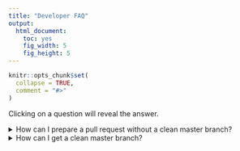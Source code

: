 ```yaml
---
title: "Developer FAQ"
output:
  html_document:
    toc: yes
    fig_width: 5
    fig_height: 5
---
```


```r
knitr::opts_chunk$set(
  collapse = TRUE,
  comment = "#>"
)
```

Clicking on a question will reveal the answer.

<details>
<summary>How can I prepare a pull request without a clean master branch?</summary>
If you want to contribute some of your code to the official mizer code at
https://github.com/sizespectrum/mizer you need to first create a branch in your
repository that differs from the master branch of sizespectrum/mizer only by
the code that you want to contribute, not by any other changes that you may
have made in your fork. This answer explains how.

We assume that you have not followed the recommendation of keeping your
master branch identical with that at sizespectrum/master, because if you had 
you could simply follow the procedure described in the
"[Working with git and GitHub](working_with_git.html)" tutorial. Given that
your master branch differs from that at sizespectrum/mizer, you need to create a
new branch not from your master branch but directly from that at 
sizespectrum/master. Follow the following steps:

1. Go to the "Terminal" tab in RStudio. This should be the tab next to the
"Console" tab. If it is not there and you don't know why not, then you are 
possibly running an old version of RStudio and you will want to update to
a newer version, which is easy from the Help menu under "Check for Updates".

2. Make sure you have set the upstream repository correctly. You can check this
with the command in the terminal
```
git remote -v
```
If that does not list sizespectrum/mizer as the upstream repository for both
fetch and push, then you should execute the command
```
git remote add upstream https://github.com/sizespectrum/mizer.git
```

3. Choose a name for your branch. It should be something that indicates the
feature you want to implement with the pull request. Then issue the commands
```
git fetch upstream
git checkout -b name_of_your_branch upstream/master
git push --set-upstream origin name_of_your_branch
```
where you should replace both `name_of_your_branch` with the actual name that you  
have chosen for you branch.

You now have a new branch that is identical to sizespectrum/master. You can now
commit the relevant new code to this branch and create a pull request, as
described in the "[Working with git and GitHub](working_with_git.html)" tutorial
</details>



<details>
<summary>How can I get a clean master branch?</summary>
The recommended way of working in your fork of the mizer project is to keep the
master branch of your repository always in sync with the master branch at
https://github.com/sizespectrum/mizer, and to create a feature branch for any of
your code changes, as is explained in the 
"[Creating a branch](working_with_git.html#creating-a-branch)" 
section of the "Working with
git and GitHub" tutorial. Note however that having a clean master branch is not
a prerequisite to making pull requests, see the answer to
"[How can I prepare a pull request without a clean master branch?](#how-can-i-prepare-a-pull-request-without-a-clean-master-branch)" above.

However if you would like to have a clean master branch, you can follow these
steps:

1. Create a new branch for the content of your current master branch, so that
you can still switch to it in the future.
To create this new branch, first make sure you have selected the master branch
on the "Switch branch" dropdown in RStudio Git panel and then click the button
to the left of that dropdown.
<center>
![](images/new_branch_button.png){width=30%}

In the dialog box enter a name for your new branch and click "Create".

2. Go to the "Terminal" tab in RStudio. This should be the tab next to the
"Console" tab. If it is not there and you don't know why not, then you are 
possibly running a very old version of RStudio and you will want to update to
a newer version, which is easy from the Help menu under "Check for Updates".

3. Make sure you have set the upstream repository correctly. You can check this
with the command in the terminal
```
git remote -v
```
If that does not list sizespectrum/mizer as the upstream repository for both
fetch and push, then you should execute the command
```
git remote add upstream https://github.com/sizespectrum/mizer.git
```

4. Now issue the following commands in the terminal:
```
git checkout master
git pull upstream master
git reset --hard upstream/master
git push origin master --force
```

Now both your local repository and your GitHub repository have the master branch
identical to the official master branch. You can now create new feature branches
by branching off from this master branch in preparation for submitting pull
requests, as explained in the 
"[Working with git and GitHub](working_with_git.html)" tutorial.

You can of course still get at your modified code by switching to the branch
you created in the first step above.
</details>
